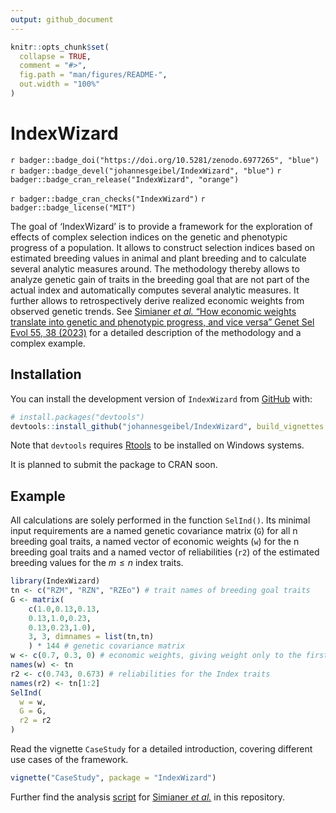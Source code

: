 ```yaml
---
output: github_document
---
```


<!-- README.md is generated from README.Rmd. Please edit that file -->

```r
knitr::opts_chunk$set(
  collapse = TRUE,
  comment = "#>",
  fig.path = "man/figures/README-",
  out.width = "100%"
)
```

# IndexWizard

<!-- badges: start -->

`r badger::badge_doi("https://doi.org/10.5281/zenodo.6977265", "blue")` `r badger::badge_devel("johannesgeibel/IndexWizard", "blue")` `r badger::badge_cran_release("IndexWizard", "orange")`

`r badger::badge_cran_checks("IndexWizard")` `r badger::badge_license("MIT")`

<!-- badges: end -->

The goal of 'IndexWizard' is to provide a framework for the exploration of effects of complex selection indices on the genetic and phenotypic progress of a population. It allows to construct selection indices based on estimated breeding values in animal and plant breeding and to calculate several analytic measures around. The methodology thereby allows to analyze genetic gain of traits in the breeding goal that are not part of the actual index and automatically computes several analytic measures. It further allows to retrospectively derive realized economic weights from observed genetic trends. See [Simianer *et al.* "How economic weights translate into genetic and phenotypic progress, and vice versa" Genet Sel Evol 55, 38 (2023)](https://doi.org/10.1186/s12711-023-00807-0) for a detailed description of the methodology and a complex example.

## Installation

You can install the development version of `IndexWizard` from [GitHub](https://github.com/) with:

```r
# install.packages("devtools")
devtools::install_github("johannesgeibel/IndexWizard", build_vignettes = TRUE)
```

Note that `devtools` requires [Rtools](https://cran.r-project.org/bin/windows/Rtools/) to be installed on Windows systems.

It is planned to submit the package to CRAN soon.

## Example

All calculations are solely performed in the function `SelInd()`. Its minimal input requirements are a named genetic covariance matrix (`G`) for all n breeding goal traits, a named vector of economic weights (`w`) for the n breeding goal traits and a named vector of reliabilities (`r2`) of the estimated breeding values for the $m \le n$ index traits.

```r
library(IndexWizard)
tn <- c("RZM", "RZN", "RZEo") # trait names of breeding goal traits
G <- matrix(
    c(1.0,0.13,0.13,
    0.13,1.0,0.23,
    0.13,0.23,1.0),
    3, 3, dimnames = list(tn,tn)
    ) * 144 # genetic covariance matrix
w <- c(0.7, 0.3, 0) # economic weights, giving weight only to the first two traits
names(w) <- tn
r2 <- c(0.743, 0.673) # reliabilities for the Index traits
names(r2) <- tn[1:2]
SelInd(
  w = w,
  G = G,
  r2 = r2
)
```

Read the vignette `CaseStudy` for a detailed introduction, covering different use cases of the framework.

```r
vignette("CaseStudy", package = "IndexWizard")
```

Further find the analysis [script](https://github.com/johannesgeibel/IndexWizard/blob/main/scripts/makePlots.r) for [Simianer *et al.*](https://doi.org/10.1186/s12711-023-00807-0) in this repository.
